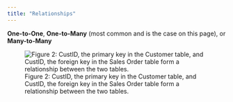 ```yaml
---
title: "Relationships"
---
```

**One-to-One**, **One-to-Many** (most common and is the case on this page), or **Many-to-Many**

![Figure 2: CustID, the primary key in the Customer table, and CustID, the foreign key in the Sales Order table form a relationship between the two tables. ](images/relationships.png)